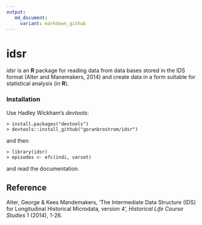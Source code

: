 ```yaml
---
output:
   md_document:
     variant: markdown_github
---
```


<!-- README.md is generated from README.Rmd. Please edit that file -->

# idsr

*idsr* is an **R** package for reading data from data bases stored in the IDS format (Alter and Manemakers, 2014) and create data in a form suitable for statistical analysis (in **R**).

### Installation

Use Hadley Wickham's *devtools*:

```
> install.packages("devtools")
> devtools::install_github("goranbrostrom/idsr")
```

and then

```
> library(idsr)
> episodes <- efc(indi, varset)
```
and read the documentation.

## Reference

Alter, George & Kees Mandemakers, 'The Intermediate Data Structure (IDS) for Longitudinal Historical Microdata, version 4', *Historical Life Course Studies* 1 (2014), 1-26.
